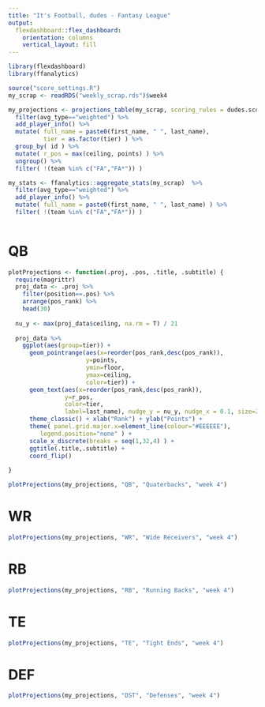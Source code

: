 ```yaml
---
title: "It's Football, dudes - Fantasy League"
output: 
  flexdashboard::flex_dashboard:
    orientation: columns
    vertical_layout: fill
---
```


```r
library(flexdashboard)
library(ffanalytics)
```

```r

source("score_settings.R")
my_scrap <- readRDS("weekly_scrap.rds")$week4

my_projections <- projections_table(my_scrap, scoring_rules = dudes.score.settings) %>% 
  filter(avg_type=="weighted") %>% 
  add_player_info() %>% 
  mutate( full_name = paste0(first_name, " ", last_name),
          tier = as.factor(tier) ) %>%
  group_by( id ) %>% 
  mutate( r_pos = max(ceiling, points) ) %>% 
  ungroup() %>% 
  filter( !(team %in% c("FA","FA*")) )

my_stats <- ffanalytics::aggregate_stats(my_scrap)  %>% 
  filter(avg_type=="weighted") %>% 
  add_player_info() %>% 
  mutate( full_name = paste0(first_name, " ", last_name) ) %>%
  filter( !(team %in% c("FA","FA*")) )
  
```

QB 
========================

```r

plotProjections <- function(.proj, .pos, .title, .subtitle) {
  require(magrittr)
  proj_data <- .proj %>% 
    filter(position==.pos) %>% 
    arrange(pos_rank) %>% 
    head(30)
  
  nu_y <- max(proj_data$ceiling, na.rm = T) / 21
  
  proj_data %>% 
    ggplot(aes(group=tier)) +
      geom_pointrange(aes(x=reorder(pos_rank,desc(pos_rank)),
                      y=points, 
                      ymin=floor, 
                      ymax=ceiling, 
                      color=tier)) +
      geom_text(aes(x=reorder(pos_rank,desc(pos_rank)), 
                y=r_pos, 
                color=tier, 
                label=last_name), nudge_y = nu_y, nudge_x = 0.1, size=2.5) +
      theme_classic() + xlab("Rank") + ylab("Points") +
      theme( panel.grid.major.x=element_line(colour="#EEEEEE"),
         legend.position="none" ) +
      scale_x_discrete(breaks = seq(1,32,4) ) +
      ggtitle(.title,.subtitle) +
      coord_flip()
  
}

plotProjections(my_projections, "QB", "Quaterbacks", "week 4")

```

WR
========================

```r

plotProjections(my_projections, "WR", "Wide Receivers", "week 4")

```

RB
========================

```r

plotProjections(my_projections, "RB", "Running Backs", "week 4")

```

TE
========================

```r

plotProjections(my_projections, "TE", "Tight Ends", "week 4")

```

DEF
========================

```r

plotProjections(my_projections, "DST", "Defenses", "week 4")

```


